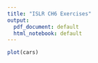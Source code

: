 ```yaml
---
title: "ISLR CH6 Exercises"
output:
  pdf_document: default
  html_notebook: default
---
```



```r
plot(cars)
```

